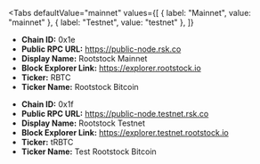 
<Tabs
 defaultValue="mainnet"
  values={[
    { label: "Mainnet", value: "mainnet" },
    { label: "Testnet", value: "testnet" },
  ]}
>
<TabItem value="mainnet">

- **Chain ID:** 0x1e
- **Public RPC URL:** https://public-node.rsk.co
- **Display Name:** Rootstock Mainnet
- **Block Explorer Link:** https://explorer.rootstock.io
- **Ticker:** RBTC
- **Ticker Name:** Rootstock Bitcoin

</TabItem>

<TabItem value="testnet">

- **Chain ID:** 0x1f
- **Public RPC URL:** https://public-node.testnet.rsk.co
- **Display Name:** Rootstock Testnet
- **Block Explorer Link:** https://explorer.testnet.rootstock.io
- **Ticker:** tRBTC
- **Ticker Name:** Test Rootstock Bitcoin

</TabItem>
</Tabs>
